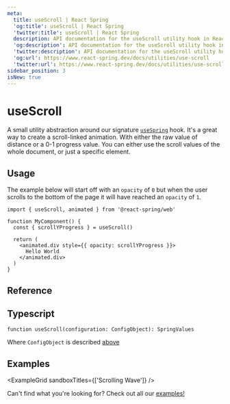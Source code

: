 ```yaml
---
meta:
  title: useScroll | React Spring
  'og:title': useScroll | React Spring
  'twitter:title': useScroll | React Spring
  description: API documentation for the useScroll utility hook in React Spring.
  'og:description': API documentation for the useScroll utility hook in React Spring.
  'twitter:description': API documentation for the useScroll utility hook in React Spring.
  'og:url': https://www.react-spring.dev/docs/utilities/use-scroll
  'twitter:url': https://www.react-spring.dev/docs/utilities/use-scroll
sidebar_position: 3
isNew: true
---
```


# useScroll

A small utility abstraction around our signature [`useSpring`](/docs/components/use-spring) hook. It's a great way to
create a scroll-linked animation. With either the raw value of distance or a 0-1 progress value. You can either use the
scroll values of the whole document, or just a specific element.

## Usage

The example below will start off with an `opacity` of `0` but when the user scrolls to the bottom of the page it will have
reached an `opacity` of `1`.

```tsx
import { useScroll, animated } from '@react-spring/web'

function MyComponent() {
  const { scrollYProgress } = useScroll()

  return (
    <animated.div style={{ opacity: scrollYProgress }}>
      Hello World
    </animated.div>
  )
}
```

## Reference


<TablesConfiguration data={USE_SCROLL_CONFIG_DATA} />

## Typescript

```tsx
function useScroll(configuration: ConfigObject): SpringValues
```

Where `ConfigObject` is described [above](#reference)

## Examples


<ExampleGrid sandboxTitles={['Scrolling Wave']} />

Can't find what you're looking for? Check out all our [examples!](/examples)
